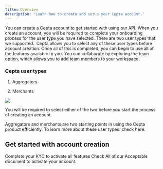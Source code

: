 ```yaml
---
title: Overview
description: 'Learn how to create and setup your Cepta account.'
---
```


You can create a Cepta account to get started with using our API. When you create an account, you will be required to complete your onboarding process for the user type you have selected. There are two user types that we supported. 
Cepta allows you to select any of these user types before account creation. Once all of this is completed, you can begin to use all of the features available to you. You can collaborate by exploring the team option, which allows you to add team members to your workspace. 

### Cepta user types

1. Aggregators

2. Merchants

<Frame caption="Sign up">
    <img src="/images/user-type.png" style={{ borderRadius: '0.5rem' }} loading="lazy" />
</Frame>

You will be required to select either of the two before you start the process of creating an account.

<Tip>
Aggregators and merchants are two starting points in using the Cepta product efficiently. To learn more about these user types. check here.
</Tip>

## Get started with account creation

<CardGroup cols={2}>
  <Card
    title="Activate your account"
    icon="wave-pulse"
    href="activate-your-account"
  >
    Complete your KYC to activate all features   
  </Card>
  <Card
    title="Check Acceptable Documents"
    icon="badge-check"
    href="https://mintlify.com/docs/development"
  >
    Check All of our Acceptable document to activate your account.
  </Card>
</CardGroup>
